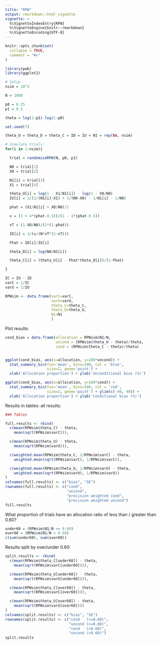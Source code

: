 ```yaml
---
title: "RPW"
output: rmarkdown::html_vignette
vignette: >
  %\VignetteIndexEntry{RPW}
  %\VignetteEngine{knitr::rmarkdown}
  %\VignetteEncoding{UTF-8}
---
```


```r
knitr::opts_chunk$set(
  collapse = TRUE,
  comment = "#>"
)
```

```r
library(pwb)
library(ggplot2)
```

```r
# Setup
nsim = 10^3

N = 1000

p0 = 0.25
p1 = 0.5

theta = log(1-p1)-log(1-p0)

set.seed(7)

theta_U = theta_D = theta_C = ID = IU = N1 = rep(NA, nsim)
```

```r
# Simulate trials:
for(i in 1:nsim){

  trial = randomiseRPW(N, p0, p1)

  N0 = trial[1]
  X0 = trial[2]

  N1[i] = trial[3]
  X1 = trial[4]

  theta_U[i] = log(1 - X1/N1[i]) - log(1 - X0/N0)
  IU[i] = 1/(1/(N1[i]-X1) + 1/(N0-X0) - 1/N1[i] - 1/N0)

  phat = (X1/N1[i] + X0/N0)/2

  v = (3 + 4*(phat-0.5))/(1 - 4*(phat-0.5))

  vT = (1-X0/N0)/(2*(1-phat))

  ID[i] = 1/(v/(N*vT*(1-vT)))

  Fhat = ID[i]/IU[i]

  theta_D[i] = log(N0/N1[i])

  theta_C[i] = (theta_U[i] - Fhat*theta_D[i])/(1-Fhat)

}

IC = IU - ID
varC = 1/IC
varU = 1/IU

RPWsim <- data.frame(varC=varC,
                     varU=varU,
                     theta_C=theta_C,
                     theta_U=theta_U,
                     N1=N1
                     )
```

Plot results:

```r
cond_bias = data.frame(allocation = RPWsim$N1/N,
                       uncond = (RPWsim$theta_U - theta)/theta,
                       cond = (RPWsim$theta_C - theta)/theta)


ggplot(cond_bias, aes(x=allocation, y=100*uncond)) +
  stat_summary_bin(fun='mean', bins=100, col = 'blue',
                   size=2, geom='point') +
  xlab('Allocation proportion') + ylab('Unconditional bias (%)')

ggplot(cond_bias, aes(x=allocation, y=100*cond)) +
  stat_summary_bin(fun='mean', bins=100, col = 'red',
                   size=2, geom='point') + ylim(c(-40, 40)) +
  xlab('Allocation proportion') + ylab('Conditional bias (%)')

```


Results in tables: all results:

```r

### Tables

full.results <- rbind(
  c(mean(RPWsim$theta_C) - theta,
    mean(sqrt(RPWsim$varC))),

  c(mean(RPWsim$theta_U) - theta,
    mean(sqrt(RPWsim$varU))),

  c(weighted.mean(RPWsim$theta_C, 1/RPWsim$varC) - theta,
    weighted.mean(sqrt(RPWsim$varC), 1/RPWsim$varC)),

  c(weighted.mean(RPWsim$theta_U, 1/RPWsim$varU) - theta,
    weighted.mean(sqrt(RPWsim$varU), 1/RPWsim$varU))
)
colnames(full.results) <- c("bias", "SE")
rownames(full.results) <- c("cond",
                            "uncond",
                            "precision weighted cond",
                            "precision weighted uncond")
full.results
```


What proportion of trials have an allocation ratio of less than / greater than 0.60?
```r
under60 = (RPWsim$N1/N <= 0.60)
over60 = (RPWsim$N1/N > 0.60)
c(sum(under60), sum(over60))
```

Results split by over/under 0.60:

```r

split.results <- rbind(
  c(mean(RPWsim$theta_C[under60]) - theta,
    mean(sqrt(RPWsim$varC[under60]))),

  c(mean(RPWsim$theta_U[under60]) - theta,
    mean(sqrt(RPWsim$varU[under60]))),

  c(mean(RPWsim$theta_C[over60]) - theta,
    mean(sqrt(RPWsim$varC[over60]))),

  c(mean(RPWsim$theta_U[over60]) - theta,
    mean(sqrt(RPWsim$varU[over60])))
)
colnames(split.results) <- c("bias", "SE")
rownames(split.results) <- c("cond   (<=0.60)",
                             "uncond (<=0.60)",
                             "cond   (>0.60)",
                             "uncond (>0.60)")
split.results


```



